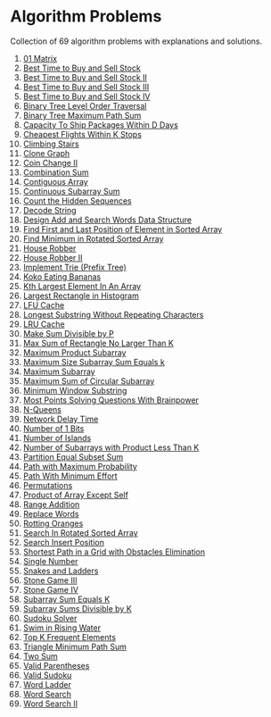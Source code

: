 # Algorithm Problems

Collection of 69 algorithm problems with explanations and solutions.

1. [01 Matrix](/problems/542-01-matrix) <DifficultyBadge difficulty="medium" size="sm" />
2. [Best Time to Buy and Sell Stock](/problems/121-best-time-to-buy-and-sell-stock) <DifficultyBadge difficulty="easy" size="sm" />
3. [Best Time to Buy and Sell Stock II](/problems/122-best-time-to-buy-and-sell-stock-ii) <DifficultyBadge difficulty="medium" size="sm" />
4. [Best Time to Buy and Sell Stock III](/problems/123-best-time-to-buy-and-sell-stock-iii) <DifficultyBadge difficulty="hard" size="sm" />
5. [Best Time to Buy and Sell Stock IV](/problems/188-best-time-to-buy-and-sell-stock-iv) <DifficultyBadge difficulty="hard" size="sm" />
6. [Binary Tree Level Order Traversal](/problems/102-binary-tree-level-order-traversal) <DifficultyBadge difficulty="medium" size="sm" />
7. [Binary Tree Maximum Path Sum](/problems/124-binary-tree-maximum-path-sum) <DifficultyBadge difficulty="hard" size="sm" />
8. [Capacity To Ship Packages Within D Days](/problems/1011-capacity-to-ship-packages-within-d-days) <DifficultyBadge difficulty="medium" size="sm" />
9. [Cheapest Flights Within K Stops](/problems/787-cheapest-flights-within-k-stops) <DifficultyBadge difficulty="medium" size="sm" />
10. [Climbing Stairs](/problems/70-climbing-stairs) <DifficultyBadge difficulty="easy" size="sm" />
11. [Clone Graph](/problems/133-clone-graph) <DifficultyBadge difficulty="medium" size="sm" />
12. [Coin Change II](/problems/518-coin-change-ii) <DifficultyBadge difficulty="medium" size="sm" />
13. [Combination Sum](/problems/39-combination-sum) <DifficultyBadge difficulty="medium" size="sm" />
14. [Contiguous Array](/problems/525-contiguous-array) <DifficultyBadge difficulty="medium" size="sm" />
15. [Continuous Subarray Sum](/problems/523-continuous-subarray-sum) <DifficultyBadge difficulty="medium" size="sm" />
16. [Count the Hidden Sequences](/problems/2145-count-the-hidden-sequences) <DifficultyBadge difficulty="medium" size="sm" />
17. [Decode String](/problems/394-decode-string) <DifficultyBadge difficulty="medium" size="sm" />
18. [Design Add and Search Words Data Structure](/problems/211-design-add-and-search-words-data-structure) <DifficultyBadge difficulty="medium" size="sm" />
19. [Find First and Last Position of Element in Sorted Array](/problems/34-find-first-and-last-position-of-element-in-sorted-array) <DifficultyBadge difficulty="medium" size="sm" />
20. [Find Minimum in Rotated Sorted Array](/problems/153-find-minimum-in-rotated-sorted-array) <DifficultyBadge difficulty="medium" size="sm" />
21. [House Robber](/problems/198-house-robber) <DifficultyBadge difficulty="medium" size="sm" />
22. [House Robber II](/problems/213-house-robber-ii) <DifficultyBadge difficulty="medium" size="sm" />
23. [Implement Trie (Prefix Tree)](/problems/208-implement-trie-prefix-tree) <DifficultyBadge difficulty="medium" size="sm" />
24. [Koko Eating Bananas](/problems/875-koko-eating-bananas) <DifficultyBadge difficulty="medium" size="sm" />
25. [Kth Largest Element In An Array](/problems/215-kth-largest-element-in-an-array) <DifficultyBadge difficulty="medium" size="sm" />
26. [Largest Rectangle in Histogram](/problems/84-largest-rectangle-in-histogram) <DifficultyBadge difficulty="hard" size="sm" />
27. [LFU Cache](/problems/460-lfu-cache) <DifficultyBadge difficulty="hard" size="sm" />
28. [Longest Substring Without Repeating Characters](/problems/3-longest-substring-without-repeating-characters) <DifficultyBadge difficulty="medium" size="sm" />
29. [LRU Cache](/problems/146-lru-cache) <DifficultyBadge difficulty="medium" size="sm" />
30. [Make Sum Divisible by P](/problems/1590-make-sum-divisible-by-p) <DifficultyBadge difficulty="medium" size="sm" />
31. [Max Sum of Rectangle No Larger Than K](/problems/363-max-sum-of-rectangle-no-larger-than-k) <DifficultyBadge difficulty="hard" size="sm" />
32. [Maximum Product Subarray](/problems/152-maximum-product-subarray) <DifficultyBadge difficulty="medium" size="sm" />
33. [Maximum Size Subarray Sum Equals k](/problems/325-maximum-size-subarray-sum-equals-k) <DifficultyBadge difficulty="medium" size="sm" />
34. [Maximum Subarray](/problems/53-maximum-subarray) <DifficultyBadge difficulty="medium" size="sm" />
35. [Maximum Sum of Circular Subarray](/problems/918-maximum-sum-of-circular-subarray) <DifficultyBadge difficulty="medium" size="sm" />
36. [Minimum Window Substring](/problems/76-minimum-window-substring) <DifficultyBadge difficulty="hard" size="sm" />
37. [Most Points Solving Questions With Brainpower](/problems/2140-solving-questions-with-brainpower) <DifficultyBadge difficulty="medium" size="sm" />
38. [N-Queens](/problems/51-n-queens) <DifficultyBadge difficulty="hard" size="sm" />
39. [Network Delay Time](/problems/743-network-delay-time) <DifficultyBadge difficulty="medium" size="sm" />
40. [Number of 1 Bits](/problems/191-number-of-1-bits) <DifficultyBadge difficulty="easy" size="sm" />
41. [Number of Islands](/problems/200-number-of-islands) <DifficultyBadge difficulty="medium" size="sm" />
42. [Number of Subarrays with Product Less Than K](/problems/713-subarray-product-less-than-k) <DifficultyBadge difficulty="medium" size="sm" />
43. [Partition Equal Subset Sum](/problems/416-partition-equal-subset-sum) <DifficultyBadge difficulty="medium" size="sm" />
44. [Path with Maximum Probability](/problems/1514-path-with-maximum-probability) <DifficultyBadge difficulty="medium" size="sm" />
45. [Path With Minimum Effort](/problems/1631-path-with-minimum-effort) <DifficultyBadge difficulty="medium" size="sm" />
46. [Permutations](/problems/46-permutations) <DifficultyBadge difficulty="medium" size="sm" />
47. [Product of Array Except Self](/problems/238-product-of-array-except-self) <DifficultyBadge difficulty="medium" size="sm" />
48. [Range Addition](/problems/370-range-addition) <DifficultyBadge difficulty="medium" size="sm" />
49. [Replace Words](/problems/648-replace-words) <DifficultyBadge difficulty="medium" size="sm" />
50. [Rotting Oranges](/problems/994-rotting-oranges) <DifficultyBadge difficulty="medium" size="sm" />
51. [Search In Rotated Sorted Array](/problems/33-search-in-rotated-sorted-array) <DifficultyBadge difficulty="medium" size="sm" />
52. [Search Insert Position](/problems/35-search-insert-position) <DifficultyBadge difficulty="easy" size="sm" />
53. [Shortest Path in a Grid with Obstacles Elimination](/problems/1293-shortest-path-in-a-grid-with-obstacles-elimination) <DifficultyBadge difficulty="hard" size="sm" />
54. [Single Number](/problems/136-single-number) <DifficultyBadge difficulty="easy" size="sm" />
55. [Snakes and Ladders](/problems/909-snakes-and-ladders) <DifficultyBadge difficulty="medium" size="sm" />
56. [Stone Game III](/problems/1406-stone-game-iii) <DifficultyBadge difficulty="hard" size="sm" />
57. [Stone Game IV](/problems/1510-stone-game-iv) <DifficultyBadge difficulty="hard" size="sm" />
58. [Subarray Sum Equals K](/problems/560-subarray-sum-equals-k) <DifficultyBadge difficulty="medium" size="sm" />
59. [Subarray Sums Divisible by K](/problems/974-subarray-sums-divisible-by-k) <DifficultyBadge difficulty="medium" size="sm" />
60. [Sudoku Solver](/problems/37-sudoku-solver) <DifficultyBadge difficulty="hard" size="sm" />
61. [Swim in Rising Water](/problems/778-swim-in-rising-water) <DifficultyBadge difficulty="hard" size="sm" />
62. [Top K Frequent Elements](/problems/347-top-k-frequent-elements) <DifficultyBadge difficulty="medium" size="sm" />
63. [Triangle Minimum Path Sum](/problems/120-triangle) <DifficultyBadge difficulty="medium" size="sm" />
64. [Two Sum](/problems/1-two-sum) <DifficultyBadge difficulty="easy" size="sm" />
65. [Valid Parentheses](/problems/20-valid-parentheses) <DifficultyBadge difficulty="easy" size="sm" />
66. [Valid Sudoku](/problems/36-valid-sudoku) <DifficultyBadge difficulty="medium" size="sm" />
67. [Word Ladder](/problems/127-word-ladder) <DifficultyBadge difficulty="hard" size="sm" />
68. [Word Search](/problems/79-word-search) <DifficultyBadge difficulty="medium" size="sm" />
69. [Word Search II](/problems/212-word-search-ii) <DifficultyBadge difficulty="hard" size="sm" />

